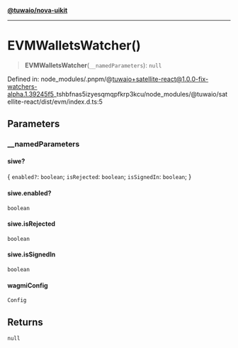 [**@tuwaio/nova-uikit**](../../../../README.md)

***

# EVMWalletsWatcher()

> **EVMWalletsWatcher**(`__namedParameters`): `null`

Defined in: node\_modules/.pnpm/@tuwaio+satellite-react@1.0.0-fix-watchers-alpha.1.39245f5\_tshbfnas5izyesqmqpfkrp3kcu/node\_modules/@tuwaio/satellite-react/dist/evm/index.d.ts:5

## Parameters

### \_\_namedParameters

#### siwe?

\{ `enabled?`: `boolean`; `isRejected`: `boolean`; `isSignedIn`: `boolean`; \}

#### siwe.enabled?

`boolean`

#### siwe.isRejected

`boolean`

#### siwe.isSignedIn

`boolean`

#### wagmiConfig

`Config`

## Returns

`null`
